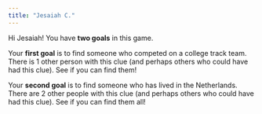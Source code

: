 ```yaml
---
title: "Jesaiah C."
---
```


Hi Jesaiah! You have **two goals** in this game.

Your **first goal** is to find someone who competed on a college track team. There is 1 other person with this clue (and perhaps others who could have had this clue). See if you can find them!

Your **second goal** is to find someone who has lived in the Netherlands. There are 2 other people with this clue (and perhaps others who could have had this clue). See if you can find them all!
